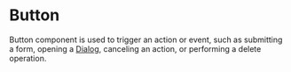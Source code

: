 
# Button

Button component is used to trigger an action or event, such as submitting a
form, opening a [Dialog](/modal), canceling an action, or performing a delete
operation.
